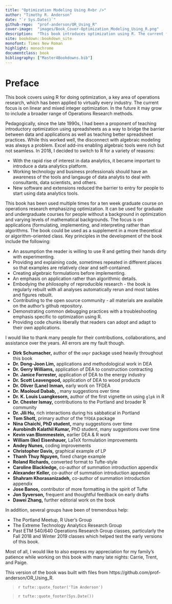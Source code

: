 ```yaml
---
title: "Optimization Modeling Using R<br />"
author: "Timothy R. Anderson"
date: "`r Sys.Date()`"
github-repo:  "prof-anderson/OR_Using_R"
cover-image:  "images/Book_Cover-Optimization_Modeling_Using_R.png"
description:  "This book introduces optimization using R. The current focus is on linear and mixed integer programming but may expand in the future.  It does not presume R fluency and teaches some R along the way but does not aim to fully teach R."  
site: bookdown::bookdown_site
monofont: Times New Roman
highlight: monochrome
documentclass: book
bibliography: ["Master4Bookdowns.bib"]
---
```

# Preface {-}

This book covers using R for doing optimization, a key area of operations research, which has been applied to virtually every industry. The current focus is on linear and mixed integer optimization. In the future it may grow to include a broader range of Operations Research methods. \vspace{12pt}

Pedagogically, since the late 1990s, I had been a proponent of teaching introductory optimization using spreadsheets as a way to bridge the barrier between data and applications as well as teaching better spreadsheet practices.  While this worked well, the disconnect with algebraic modeling was always a problem.  Excel add-ins enabling algebraic tools were rich but not seamless.  In 2018, I decided to switch to R for a variety of reasons:

* With the rapid rise of interest in data analytics, it became important to introduce a data analytics platform.
* Working technology and business professionals should have an awareness of the tools and langauge of data analytis to deal with consultants, data scientists, and others.
* New software and extensions reduced the barrier to entry for people to start using data analytics tools.

This book has been used multiple times for a ten week graduate course on operations research emphasizing optimization.  It can be used for graduate and undergraduate courses for people without a background in optimization and varying levels of mathematical backgrounds. The focus is on applications (formulating, implementing, and interpreting rather than algorithms.  The book could be used as a supplement in a more theoretical or algorithm-oriented class. Key principles in the development of the book include the following:

* An assumption the reader is willing to use R and getting their hands dirty with experimenting.
* Providing and explaining code, sometimes repeated in different places so that examples are relatively clear and self-contained.
* Creating algebraic formulations before implementing.
* An emphasis on application rather than algorithmic details.
* Embodying the philosophy of reproducible research - the book is regularly rebuilt with all analyses automatically rerun and most tables and figures rebuilt.
* Contributing to the open source community - all materials are available on the author's github repository.
* Demonstrating common debugging practices with a troubleshooting emphasis specific to optimization using R.  
* Providing code chunks liberally that readers can adopt and adapt to their own applications.

\vspace{12pt}

I would like to thank many people for their contributions, collaborations, and assistance over the years. All errors are my fault though.  

* **Dirk Schumacher,** author of the `ompr` package used heavily throughout this book
* **Dr. Dong-Joon Lim,** applications and methodological work in DEA
* **Dr. Gerry Williams,** application of DEA to construction contracting
* **Dr. Janice Forrester,** application of DEA to the energy industry
* **Dr. Scott Leavengood,** application of DEA to wood products
* **Dr. Oliver (Lane) Inman,** early work on TFDEA
* **Dr. Maoloud Dabab,** , many suggestions over time
* **Dr. K. Louis Luangkesorn,** author of the first vignette on using `glpk` in R
* **Dr. Chester Ismay,** contributions to the Portland and broader R community
* **Dr. Jili Hu,** rich interactions during his sabbatical in Portland
* **Tom Shott,** primary author of the `TFDEA` package
* **Nina Chaichi, PhD student,** many suggestions over time
* **Aurobindh Kalathil Kumar,** PhD student, many suggestions over time
* **Kevin van Blommestein,** earlier DEA & R work
* **William (Ike) Eisenhauer,** LaTeX formulation improvements
* **Andey Nunes,** coding improvements
* **Christopher Davis,** graphical example of LP
* **Thanh Thuy Nguyen,** fixed charge example 
* **Roland Richards,** converted format to Tufte-style
* **Caroline Blackledge,** co-author of summation introduction appendix
* **Alexander Keller,** co-author of summation introduction appendix
* **Shahram Khorasanizadeh,** co-author of summation introduction appendix
* **Jose Banos,** contributor of more formatting in the spirit of Tufte
* **Jon Syverson,** frequent and thoughtful feedback on early drafts
* **Dawei Zhang,** further editorial work on the book 

In addition, several groups have been of tremendous help:

* The Portland Meetup, R User's Group 
* The Extreme Technology Analytics Research Group
* Past ETM 540/640 Operations Research Group classes, particularly the Fall 2018 and Winter 2019 classes which helped test the early versions of this book.  

Most of all, I would like to also express my appreciation for my family's patience while working on this book with many late nights:  Carrie, Trent, and Paige.

This version of the book was built with files from https://github.com/prof-anderson/OR_Using_R. 
\vspace{12pt}

> `r tufte::quote_footer('Tim Anderson')`

> `r tufte::quote_footer(Sys.Date())`

